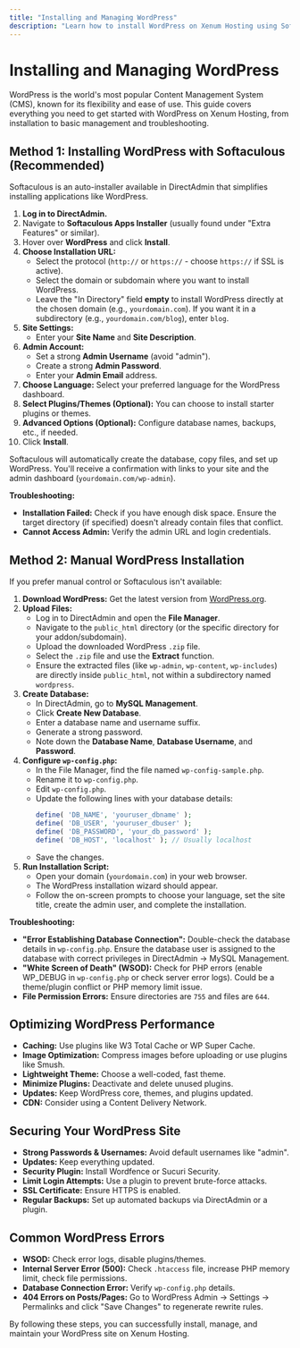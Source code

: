 ```yaml
---
title: "Installing and Managing WordPress"
description: "Learn how to install WordPress on Xenum Hosting using Softaculous or manually, plus tips for optimization, security, and troubleshooting common errors."
---
```


# Installing and Managing WordPress

WordPress is the world's most popular Content Management System (CMS), known for its flexibility and ease of use. This guide covers everything you need to get started with WordPress on Xenum Hosting, from installation to basic management and troubleshooting.

## Method 1: Installing WordPress with Softaculous (Recommended)

Softaculous is an auto-installer available in DirectAdmin that simplifies installing applications like WordPress.

1.  **Log in to DirectAdmin.**
2.  Navigate to **Softaculous Apps Installer** (usually found under "Extra Features" or similar).
3.  Hover over **WordPress** and click **Install**.
4.  **Choose Installation URL:**
    *   Select the protocol (`http://` or `https://` - choose `https://` if SSL is active).
    *   Select the domain or subdomain where you want to install WordPress.
    *   Leave the "In Directory" field **empty** to install WordPress directly at the chosen domain (e.g., `yourdomain.com`). If you want it in a subdirectory (e.g., `yourdomain.com/blog`), enter `blog`.
5.  **Site Settings:**
    *   Enter your **Site Name** and **Site Description**.
6.  **Admin Account:**
    *   Set a strong **Admin Username** (avoid "admin").
    *   Create a strong **Admin Password**.
    *   Enter your **Admin Email** address.
7.  **Choose Language:** Select your preferred language for the WordPress dashboard.
8.  **Select Plugins/Themes (Optional):** You can choose to install starter plugins or themes.
9.  **Advanced Options (Optional):** Configure database names, backups, etc., if needed.
10. Click **Install**.

Softaculous will automatically create the database, copy files, and set up WordPress. You'll receive a confirmation with links to your site and the admin dashboard (`yourdomain.com/wp-admin`).

**Troubleshooting:**
*   **Installation Failed:** Check if you have enough disk space. Ensure the target directory (if specified) doesn't already contain files that conflict.
*   **Cannot Access Admin:** Verify the admin URL and login credentials.

## Method 2: Manual WordPress Installation

If you prefer manual control or Softaculous isn't available:

1.  **Download WordPress:** Get the latest version from [WordPress.org](https://wordpress.org/download/).
2.  **Upload Files:**
    *   Log in to DirectAdmin and open the **File Manager**.
    *   Navigate to the `public_html` directory (or the specific directory for your addon/subdomain).
    *   Upload the downloaded WordPress `.zip` file.
    *   Select the `.zip` file and use the **Extract** function.
    *   Ensure the extracted files (like `wp-admin`, `wp-content`, `wp-includes`) are directly inside `public_html`, not within a subdirectory named `wordpress`.
3.  **Create Database:**
    *   In DirectAdmin, go to **MySQL Management**.
    *   Click **Create New Database**.
    *   Enter a database name and username suffix.
    *   Generate a strong password.
    *   Note down the **Database Name**, **Database Username**, and **Password**.
4.  **Configure `wp-config.php`:**
    *   In the File Manager, find the file named `wp-config-sample.php`.
    *   Rename it to `wp-config.php`.
    *   Edit `wp-config.php`.
    *   Update the following lines with your database details:
        ```php
        define( 'DB_NAME', 'youruser_dbname' );
        define( 'DB_USER', 'youruser_dbuser' );
        define( 'DB_PASSWORD', 'your_db_password' );
        define( 'DB_HOST', 'localhost' ); // Usually localhost
        ```
    *   Save the changes.
5.  **Run Installation Script:**
    *   Open your domain (`yourdomain.com`) in your web browser.
    *   The WordPress installation wizard should appear.
    *   Follow the on-screen prompts to choose your language, set the site title, create the admin user, and complete the installation.

**Troubleshooting:**
*   **"Error Establishing Database Connection":** Double-check the database details in `wp-config.php`. Ensure the database user is assigned to the database with correct privileges in DirectAdmin -> MySQL Management.
*   **"White Screen of Death" (WSOD):** Check for PHP errors (enable WP_DEBUG in `wp-config.php` or check server error logs). Could be a theme/plugin conflict or PHP memory limit issue.
*   **File Permission Errors:** Ensure directories are `755` and files are `644`.

## Optimizing WordPress Performance

*   **Caching:** Use plugins like W3 Total Cache or WP Super Cache.
*   **Image Optimization:** Compress images before uploading or use plugins like Smush.
*   **Lightweight Theme:** Choose a well-coded, fast theme.
*   **Minimize Plugins:** Deactivate and delete unused plugins.
*   **Updates:** Keep WordPress core, themes, and plugins updated.
*   **CDN:** Consider using a Content Delivery Network.

## Securing Your WordPress Site

*   **Strong Passwords & Usernames:** Avoid default usernames like "admin".
*   **Updates:** Keep everything updated.
*   **Security Plugin:** Install Wordfence or Sucuri Security.
*   **Limit Login Attempts:** Use a plugin to prevent brute-force attacks.
*   **SSL Certificate:** Ensure HTTPS is enabled.
*   **Regular Backups:** Set up automated backups via DirectAdmin or a plugin.

## Common WordPress Errors

*   **WSOD:** Check error logs, disable plugins/themes.
*   **Internal Server Error (500):** Check `.htaccess` file, increase PHP memory limit, check file permissions.
*   **Database Connection Error:** Verify `wp-config.php` details.
*   **404 Errors on Posts/Pages:** Go to WordPress Admin -> Settings -> Permalinks and click "Save Changes" to regenerate rewrite rules.

By following these steps, you can successfully install, manage, and maintain your WordPress site on Xenum Hosting.

